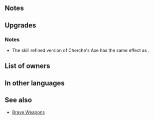 {{Weapon Infobox
|tagid=SID_セルジュの恐斧
|weaponType=Axe
|weaponName=Cherche's Axe
|might=11
|range=1
|effect=Inflicts Spd-5. If unit initiates combat, unit attacks twice.
|required=-
|cost=400
|exclusive=yes
|userVersion1=Weapon|userVersion2=Upgrade Gleam|statModifiers=0,11,-5,0,0
|refinePaths=default
|refineSP=400
|refineMedals=500
|refineDews=200
|effectSkill1=At start of turn, converts bonuses on foes in cardinal directions with HP < unit's HP into penalties through their next actions.
|iconSkill1=Panic Ploy W.png
|tagidExtraSkill1=恐
|refineStatsAtk=5,1,0,0,0
|properties=
}}
==Notes==
{{IfUnitInitiates}}
{{Brave weapon interaction}}
==Upgrades==
{{Weapon Upgrade List}}
===Notes===
* The skill refined version of Cherche's Axe has the same effect as {{St|Panic Ploy 3}}.
{{CardinalDirections}}
{{Panic}}
==List of owners==
{{Skill Hero List}}
==In other languages==
{{OtherLanguages
|japanese=セルジュの恐斧
|german=Zelchers Axt
|spanishEU=Hacha Zelcher
|spanishLA=Hacha Cherche
|french=Hache Zelcher
|italian=Ascia di Zelcher
|chineseTW=塞爾裘的恐斧
|portuguese=Machado Cherche
}}
==See also==
* [[Brave Weapons]]
{{Weapons Navbox}}